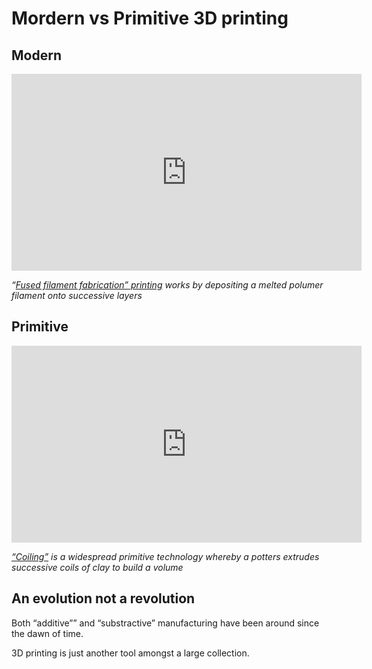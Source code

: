 # Mordern vs Primitive 3D printing {#modern3d -}

## Modern {-}

<iframe width="560" height="315" src="https://www.youtube.com/embed/BguwZ5DvNmo" frameborder="0" allow="accelerometer; autoplay; encrypted-media; gyroscope; picture-in-picture" allowfullscreen></iframe>
*"[Fused filament fabrication" printing](https://en.wikipedia.org/wiki/Fused_filament_fabrication) works by depositing a melted polumer filament onto successive layers*

## Primitive {-}

<iframe width="560" height="315" src="https://www.youtube.com/embed/o8FmgUQtLHk?start=110" frameborder="0" allow="accelerometer; autoplay; encrypted-media; gyroscope; picture-in-picture" allowfullscreen></iframe>
*["Coiling"](https://en.wikipedia.org/wiki/Coiling_(pottery)) is a widespread primitive technology whereby a potters extrudes successive coils of clay to build a volume*


## An evolution not a revolution {-}

Both "additive"" and "substractive" manufacturing have been around since the dawn of time.

3D printing is just another tool amongst a large collection.
